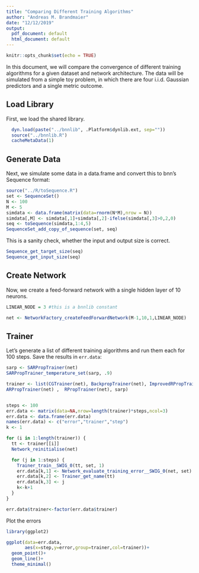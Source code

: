 ```yaml
---
title: "Comparing Different Training Algorithms"
author: "Andreas M. Brandmaier"
date: "12/12/2019"
output:
  pdf_document: default
  html_document: default
---
```


```r
knitr::opts_chunk$set(echo = TRUE)
```

In this document, we will compare the convergence of different training algorithms for a given dataset and network architecture. The data will be simulated from a simple toy problem, in which there are four i.i.d. Gaussian predictors and a single metric outcome. 

## Load Library

First, we load the shared library.

```r


  dyn.load(paste("../bnnlib", .Platform$dynlib.ext, sep=""))
  source("../bnnlib.R")
  cacheMetaData(1)

```

## Generate Data

Next, we simulate some data in a data.frame and convert this to bnn's Sequence format:

```r
source("../R/toSequence.R")
set <- SequenceSet()
N <- 100
M <- 5
simdata <- data.frame(matrix(data=rnorm(N*M),nrow = N))
simdata[,M] <- simdata[,1]+simdata[,2]-ifelse(simdata[,3]>0,2,0)
seq <- toSequence(simdata,1:4,5)
SequenceSet_add_copy_of_sequence(set, seq)
```

This is a sanity check, whether the input and output size is correct.

```r
Sequence_get_target_size(seq)
Sequence_get_input_size(seq)
```

## Create Network

Now, we create a feed-forward network with a single hidden layer of 10 neurons. 

```r
LINEAR_NODE = 3 #this is a bnnlib constant

net <- NetworkFactory_createFeedForwardNetwork(M-1,10,1,LINEAR_NODE)
```

## Trainer

Let's generate a list of different training algorithms and run them each for 100 steps. Save the results in `err.data`:

```r
sarp <- SARPropTrainer(net)
SARPropTrainer_temperature_set(sarp, .9)

trainer <- list(CGTrainer(net), BackpropTrainer(net), ImprovedRPropTrainer(net),
ARPropTrainer(net) ,  RPropTrainer(net), sarp)


steps <- 100
err.data <- matrix(data=NA,nrow=length(trainer)*steps,ncol=3)
err.data <- data.frame(err.data)
names(err.data) <- c("error","trainer","step")
k <- 1

for (i in 1:length(trainer)) {
  tt <- trainer[[i]]
  Network_reinitialise(net)

  for (j in 1:steps) {
    Trainer_train__SWIG_0(tt, set, 1)
    err.data[k,1] <- Network_evaluate_training_error__SWIG_0(net, set)
    err.data[k,2] <- Trainer_get_name(tt)
    err.data[k,3] <- j
    k<-k+1
  }
}

err.data$trainer<-factor(err.data$trainer)
```

Plot the errors

```r
library(ggplot2)

ggplot(data=err.data, 
       aes(x=step,y=error,group=trainer,col=trainer))+
  geom_point()+
  geom_line()+
  theme_minimal()
```